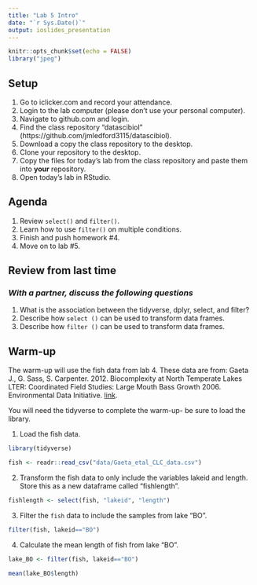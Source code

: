 ```yaml
---
title: "Lab 5 Intro"
date: "`r Sys.Date()`"
output: ioslides_presentation
---
```


```r
knitr::opts_chunk$set(echo = FALSE)
library("jpeg")
```

## Setup
1. Go to iclicker.com and record your attendance.
2. Login to the lab computer (please don't use your personal computer).  
3. Navigate to github.com and login.  
4. Find the class repository "datascibiol" (https://github.com/jmledford3115/datascibiol).  
5. Download a copy the class repository to the desktop.  
6. Clone your repository to the desktop.  
7. Copy the files for today's lab from the class repository and paste them into **your** repository.  
8. Open today's lab in RStudio.  

## Agenda
1. Review `select()` and `filter()`.  
2. Learn how to use `filter()` on multiple conditions.  
3. Finish and push homework #4.  
4. Move on to lab #5.  

## Review from last time
### *With a partner, discuss the following questions*
1. What is the association between the tidyverse, dplyr, select, and filter?  
2. Describe how `select ()` can be used to transform data frames.  
3. Describe how `filter ()` can be used to transform data frames. 

## Warm-up
The warm-up will use the fish data from lab 4. These data are from: Gaeta J., G. Sass, S. Carpenter. 2012. Biocomplexity at North Temperate Lakes LTER: Coordinated Field Studies: Large Mouth Bass Growth 2006. Environmental Data Initiative.  [link](https://portal.edirepository.org/nis/mapbrowse?scope=knb-lter-ntl&identifier=267). 

You will need the tidyverse to complete the warm-up- be sure to load the library.  

1. Load the fish data. 
```r
library(tidyverse)
```

```r
fish <- readr::read_csv("data/Gaeta_etal_CLC_data.csv")
```


2. Transform the fish data to only include the variables lakeid and length.  Store this as a new dataframe called "fishlength".   

```r
fishlength <- select(fish, "lakeid", "length")
```

3. Filter the `fish` data to include the samples from lake "BO".  

```r
filter(fish, lakeid=="BO")
```

4. Calculate the mean length of fish from lake "BO".  

```r
lake_BO <- filter(fish, lakeid=="BO")
```


```r
mean(lake_BO$length)
```










